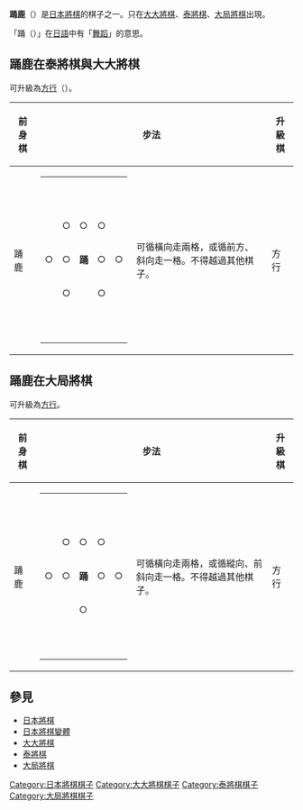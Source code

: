 {{japanese|japanese=踊鹿|kana=ようろく|romaji=Yōroku}}
'''踊鹿'''（{{lang|ja|ようろく}}）是[[日本將棋|日本將棋]]的棋子之一。只在[[大大將棋|大大將棋]]、[[泰將棋|泰將棋]]、[[大局將棋|大局將棋]]出現。

「踊（{{lang|ja|踊}}）」在[[日語|日語]]中有「[[舞蹈|舞蹈]]」的意思。

==踊鹿在泰將棋與大大將棋==
可升級為[[方行_(日本将棋)|方行]]（{{lang|ja|ほうぎょう}}）。


{| border="1" cellspacing="0" cellpadding="3"
|----- bgcolor="#dddddd"
! 前身棋
! colspan="2" | 步法
! 升級棋
! colspan="2" | 步法
|-----
| 踊鹿 ||
{| border="1" cellspacing="0" cellpadding="3"
|-----
|   ||   ||   ||   ||  
|-----
|   || ○ || ○ || ○ ||  
|-----
| ○ || ○ || '''踊''' || ○ || ○
|-----
|   || ○ ||   || ○ ||  
|-----
|   ||   ||   ||   ||  
|}
| 可循橫向走兩格，或循前方、斜向走一格。不得越過其他棋子。 || 方行 ||
{| border="1" cellspacing="0" cellpadding="3"
|-----
|   ||   || ｜ ||   ||  
|-----
|   || ○ || ｜ || ○ ||  
|-----
| ― || ― || '''方''' || ― || ―
|-----
|   ||   || ｜ ||   ||  
|-----
|   ||   || ｜ ||   ||  
|}
| 可循縱向、橫向自由行走，或循前斜向走一格。不得越過其他棋子。
|}


==踊鹿在大局將棋==
可升級為[[方行_(日本将棋)|方行]]。


{| border="1" cellspacing="0" cellpadding="3"
|----- bgcolor="#dddddd"
! 前身棋
! colspan="2" | 步法
! 升級棋
! colspan="2" | 步法
|-----
| 踊鹿 ||
{| border="1" cellspacing="0" cellpadding="3"
|-----
|   ||   ||   ||   ||  
|-----
|   || ○ || ○ || ○ ||  
|-----
| ○ || ○ || '''踊''' || ○ || ○
|-----
|   ||   || ○ ||   ||  
|-----
|   ||   ||   ||   ||  
|}
| 可循橫向走兩格，或循縱向、前斜向走一格。不得越過其他棋子。 || 方行 ||
{| border="1" cellspacing="0" cellpadding="3"
|-----
|   ||   || ｜ ||   ||  
|-----
|   ||   || ｜ ||   ||  
|-----
| ― || ― || '''方''' || ― || ―
|-----
|   ||   || ｜ ||   ||  
|-----
|   ||   || ｜ ||   ||  
|}
| 可循縱向、橫向自由行走。不得越過其他棋子。
|}

== 參見 ==
*[[日本將棋|日本將棋]]
*[[日本將棋變體|日本將棋變體]]
*[[大大將棋|大大將棋]]
*[[泰將棋|泰將棋]]
*[[大局將棋|大局將棋]]


[[Category:日本將棋棋子|Category:日本將棋棋子]]
[[Category:大大將棋棋子|Category:大大將棋棋子]]
[[Category:泰將棋棋子|Category:泰將棋棋子]]
[[Category:大局將棋棋子|Category:大局將棋棋子]]